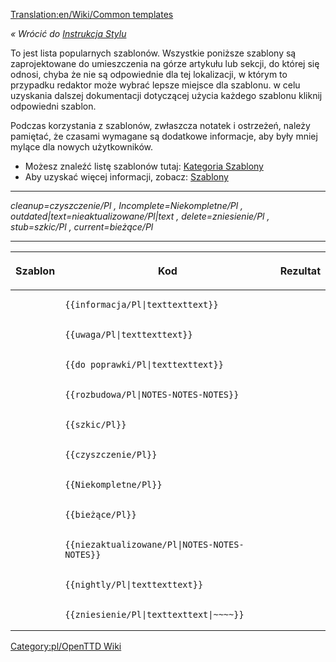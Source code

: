 [[Translation:en/Wiki/Common templates]]

''« Wrócić do [[pl/Wiki/Instrukcja Stylów|Instrukcja Stylu]]''

To jest lista popularnych szablonów. Wszystkie poniższe szablony są zaprojektowane do umieszczenia na górze artykułu lub sekcji, do której się odnosi, chyba że nie są odpowiednie dla tej lokalizacji, w którym to przypadku redaktor może wybrać lepsze miejsce dla szablonu. w celu uzyskania dalszej dokumentacji dotyczącej użycia każdego szablonu kliknij odpowiedni szablon.

Podczas korzystania z szablonów, zwłaszcza notatek i ostrzeżeń, należy pamiętać, że czasami wymagane są dodatkowe informacje, aby były mniej mylące dla nowych użytkowników.

*Możesz znaleźć listę szablonów tutaj: [[:Category:pl/Szablony|Kategoria Szablony]]
*Aby uzyskać więcej informacji, zobacz: [[pl/Wiki/Szablony|Szablony]]


----
<!--Informacja/Pl|--><!--Szablony Oryginalne ''angielskie'' , aktualnie nie są przetłumaczone na język polski .-->''cleanup=czyszczenie/Pl , Incomplete=Niekompletne/Pl , outdated|text=nieaktualizowane/Pl|text , delete=zniesienie/Pl , stub=szkic/Pl , current=bieżące/Pl''
----

{|
!Szablon!!Kod!!Rezultat
|-
|{{en/S|informacja/Pl}}||<pre>{{informacja/Pl|texttexttext}}</pre>||{{pl/Informacja|text "note"}}
|-
|{{en/S|uwaga/Pl}}||<pre>{{uwaga/Pl|texttexttext}}</pre>||{{pl/Uwaga|text "warning"}}
|-
|{{en/S|do poprawki/Pl}}||<pre>{{do poprawki/Pl|texttexttext}}</pre>||{{pl/Do poprawki|text "todo"| }}
|-
|{{en/S|rozbudowa/Pl}}||<pre>{{rozbudowa/Pl|NOTES-NOTES-NOTES}}</pre>||{{pl/Rozbudowa|"expand"-NOTES|}}
|-
|{{en/S|szkic/Pl}}||<pre>{{szkic/Pl}}</pre>||{{pl/Szkic| }}
|-
|{{en/S|czyszczenie/Pl}}||<pre>{{czyszczenie/Pl}}</pre>||{{pl/Czyszczenie| }}
|-
|{{en/S|niekompletne/Pl}} ||<pre>{{Niekompletne/Pl}}</pre>||{{pl/Niekompletne| }}
|-
|{{en/S|bieżące/Pl}}||<pre>{{bieżące/Pl}}</pre>||{{pl/Bieżące| }}
|-
|{{en/S|nieaktualizowane/Pl}}||<pre>{{niezaktualizowane/Pl|NOTES-NOTES-NOTES}}</pre>||{{pl/Nieaktualizowane|NOTES-NOTES-NOTES|}}
|-
|{{en/S|nightly/Pl}}||<pre>{{nightly/Pl|texttexttext}}</pre>||{{pl/Nightly|texttexttext}}
|-
|{{en/S|zniesienie/Pl}}||<pre>{{zniesienie/Pl|texttexttext|~~~~}}</pre>||{{pl/Zniesienie|texttexttext|[[en/Zojj|Zojj]] 11:21, 6 June 2007 (CEST)| }}
|}

<!--[[Category:OpenTTD Wiki]]--> [[Category:pl/OpenTTD Wiki]]